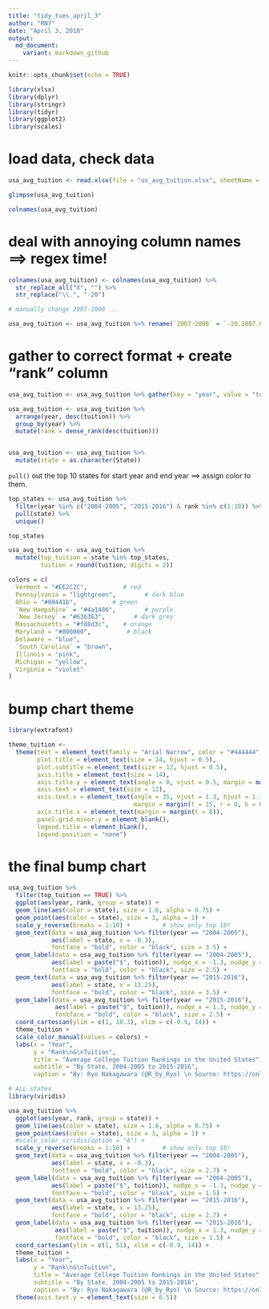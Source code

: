 ```yaml
---
title: "tidy_tues_april_3"
author: "RN7"
date: "April 3, 2018"
output: 
  md_document: 
    variant: markdown_github
---
```


```r
knitr::opts_chunk$set(echo = TRUE)
```



```r
library(xlsx)
library(dplyr)
library(stringr)
library(tidyr)
library(ggplot2)
library(scales)

```

# load data, check data

```r

usa_avg_tuition <- read.xlsx(file = "us_avg_tuition.xlsx", sheetName = "Table 5")

glimpse(usa_avg_tuition)

colnames(usa_avg_tuition)

```

# deal with annoying column names ==> regex time!

```r

colnames(usa_avg_tuition) <- colnames(usa_avg_tuition) %>% 
  str_replace_all("X", "") %>% 
  str_replace("\\.", "-20")

# manually change 2007-2008 ...

usa_avg_tuition <- usa_avg_tuition %>% rename(`2007-2008` = `-20.2007.08.`)

```

# gather to correct format + create "rank" column

```r

usa_avg_tuition <- usa_avg_tuition %>% gather(key = "year", value = "tuition", -State)

usa_avg_tuition <- usa_avg_tuition %>% 
  arrange(year, desc(tuition)) %>% 
  group_by(year) %>% 
  mutate(rank = dense_rank(desc(tuition)))


usa_avg_tuition <- usa_avg_tuition %>% 
  mutate(state = as.character(State))

```

`pull()` out the top 10 states for start year and end year ==> assign color to them.

```r

top_states <- usa_avg_tuition %>% 
  filter(year %in% c("2004-2005", "2015-2016") & rank %in% c(1:10)) %>% 
  pull(state) %>% 
  unique()

top_states

usa_avg_tuition <- usa_avg_tuition %>% 
  mutate(top_tuition = state %in% top_states,
         tuition = round(tuition, digits = 2))

colors = c(
  Vermont = "#EE2C2C",          # red
  Pennsylvania = "lightgreen",        # dark blue
  Ohio = "#00441b",          # green
  `New Hampshire` = "#4a1486",        # purple
  `New Jersey` = "#636363",        # dark grey
  Massachusetts = "#fd8d3c",    # orange
  Maryland = "#000000",          # black
  Delaware = "blue",
  `South Carolina` = "brown",
  Illinois = "pink",
  Michigan = "yellow",
  Virginia = "violet"
)

```

# bump chart theme

```r
library(extrafont)

theme_tuition <-  
  theme(text = element_text(family = "Arial Narrow", color = "#444444", face = "bold"),
        plot.title = element_text(size = 24, hjust = 0.5),
        plot.subtitle = element_text(size = 12, hjust = 0.5),
        axis.title = element_text(size = 14),
        axis.title.y = element_text(angle = 0, vjust = 0.5, margin = margin(r = 15)),
        axis.text = element_text(size = 12),
        axis.text.x = element_text(angle = 35, vjust = 1.3, hjust = 1.1,
                                   margin = margin(t = 15, r = 0, b = 0, l = 0)),
        axis.title.x = element_text(margin = margin(t = 8)),
        panel.grid.minor.y = element_blank(),
        legend.title = element_blank(),
        legend.position = "none")

```

# the final bump chart

```r

usa_avg_tuition %>% 
  filter(top_tuition == TRUE) %>% 
  ggplot(aes(year, rank, group = state)) +
  geom_line(aes(color = state), size = 1.6, alpha = 0.75) +
  geom_point(aes(color = state), size = 3, alpha = 1) +
  scale_y_reverse(breaks = 1:10) +         # show only top 10!
  geom_text(data = usa_avg_tuition %>% filter(year == "2004-2005"),
            aes(label = state, x = -0.3), 
            fontface = "bold", color = "black", size = 3.5) +
  geom_label(data = usa_avg_tuition %>% filter(year == "2004-2005"),
            aes(label = paste("$", tuition)), nudge_x = -1.3, nudge_y = -0.4, 
            fontface = "bold", color = "black", size = 2.5) +
  geom_text(data = usa_avg_tuition %>% filter(year == "2015-2016"),
            aes(label = state, x = 13.25), 
            fontface = "bold", color = "black", size = 3.5) +
  geom_label(data = usa_avg_tuition %>% filter(year == "2015-2016"),
             aes(label = paste("$", tuition)), nudge_x = 1.3, nudge_y = -0.4, 
             fontface = "bold", color = "black", size = 2.5) +
  coord_cartesian(ylim = c(1, 10.3), xlim = c(-0.9, 14)) +
  theme_tuition +
  scale_color_manual(values = colors) +
  labs(x = "Year", 
       y = "Rank\n&\nTuition",
       title = "Average College Tuition Rankings in the United States",
       subtitle = "By State, 2004-2005 to 2015-2016",
       caption = "By: Ryo Nakagawara (@R_by_Ryo) \n Source: https://onlinembapage.com/average-tuition-and-educational-attainment-in-the-united-states/\n#TidyTuesday")

```



```r
# ALL states
library(viridis)

usa_avg_tuition %>% 
  ggplot(aes(year, rank, group = state)) +
  geom_line(aes(color = state), size = 1.6, alpha = 0.75) +
  geom_point(aes(color = state), size = 3, alpha = 1) +
  #scale_color_viridis(option = "A") +
  scale_y_reverse(breaks = 1:50) +         # show only top 10!
  geom_text(data = usa_avg_tuition %>% filter(year == "2004-2005"),
            aes(label = state, x = -0.3), 
            fontface = "bold", color = "black", size = 2.7) +
  geom_label(data = usa_avg_tuition %>% filter(year == "2004-2005"),
            aes(label = paste("$", tuition)), nudge_x = -1.3, nudge_y = -0.4, 
            fontface = "bold", color = "black", size = 1.5) +
  geom_text(data = usa_avg_tuition %>% filter(year == "2015-2016"),
            aes(label = state, x = 13.25), 
            fontface = "bold", color = "black", size = 2.7) +
  geom_label(data = usa_avg_tuition %>% filter(year == "2015-2016"),
             aes(label = paste("$", tuition)), nudge_x = 1.3, nudge_y = -0.4, 
             fontface = "bold", color = "black", size = 1.5) +
  coord_cartesian(ylim = c(1, 51), xlim = c(-0.9, 14)) +
  theme_tuition +
  labs(x = "Year", 
       y = "Rank\n&\nTuition",
       title = "Average College Tuition Rankings in the United States",
       subtitle = "By State, 2004-2005 to 2015-2016",
       caption = "By: Ryo Nakagawara (@R_by_Ryo) \n Source: https://onlinembapage.com/average-tuition-and-educational-attainment-in-the-united-states/\n#TidyTuesday") +
  theme(axis.text.y = element_text(size = 6.5))


```

